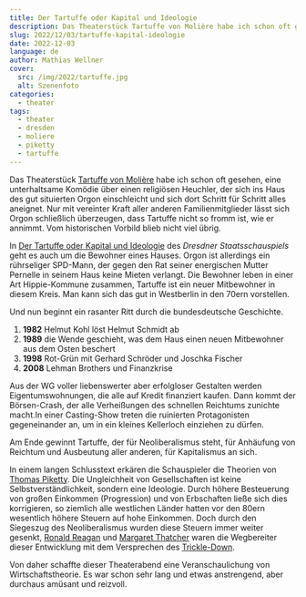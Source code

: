 ```yaml
---
title: Der Tartuffe oder Kapital und Ideologie
description: Das Theaterstück Tartuffe von Molière habe ich schon oft gesehen, eine unterhaltsame Komödie über einen religiösen Heuchler, der sich ins Haus des gut situierten Orgon einschleicht und sich dort Schritt für Schritt alles aneignet. Nur mit vereinter Kraft aller anderen Familienmitglieder lässt sich Orgon schließlich überzeugen, dass Tartuffe nicht so fromm ist, wie er annimmt. Vom historischen Vorbild blieb nicht viel übrig.
slug: 2022/12/03/tartuffe-kapital-ideologie
date: 2022-12-03
language: de
author: Mathias Wellner
cover:
  src: /img/2022/tartuffe.jpg
  alt: Szenenfoto
categories:
  - theater
tags:
  - theater
  - dresden
  - moliere
  - piketty
  - tartuffe
---
```



Das Theaterstück [Tartuffe von Molière](https://de.wikipedia.org/wiki/Tartuffe) habe ich schon oft gesehen, eine unterhaltsame Komödie über einen religiösen Heuchler, der sich ins Haus des gut situierten Orgon einschleicht und sich dort Schritt für Schritt alles aneignet. Nur mit vereinter Kraft aller anderen Familienmitglieder lässt sich Orgon schließlich überzeugen, dass Tartuffe nicht so fromm ist, wie er annimmt. Vom historischen Vorbild blieb nicht viel übrig.

In [Der Tartuffe oder Kapital und Ideologie](https://www.staatsschauspiel-dresden.de/spielplan/a-z/der-tartuffe-oder-kapital-und-ideologie/) des _Dresdner Staatsschauspiels_ geht es auch um die Bewohner eines Hauses. Orgon ist allerdings ein rührseliger SPD-Mann, der gegen den Rat seiner energischen Mutter Pernelle in seinem Haus keine Mieten verlangt. Die Bewohner leben in einer Art Hippie-Kommune zusammen, Tartuffe ist ein neuer Mitbewohner in diesem Kreis. Man kann sich das gut in Westberlin in den 70ern vorstellen.

Und nun beginnt ein rasanter Ritt durch die bundesdeutsche Geschichte.

1. **1982** Helmut Kohl löst Helmut Schmidt ab
1. **1989** die Wende geschieht, was dem Haus einen neuen Mitbewohner aus dem Osten beschert
1. **1998** Rot-Grün mit Gerhard Schröder und Joschka Fischer
1. **2008** Lehman Brothers und Finanzkrise

<ResponsiveImage
  src="/img/2022/tartuffe.jpg"
  alt="Szenenfoto"
  aspectRatio="4:3"
/>

Aus der WG voller liebenswerter aber erfolgloser Gestalten werden Eigentumswohnungen, die alle auf Kredit finanziert kaufen. Dann kommt der Börsen-Crash, der alle Verheißungen des schnellen Reichtums zunichte macht.In einer Casting-Show treten die ruinierten Protagonisten gegeneinander an, um in ein kleines Kellerloch einziehen zu dürfen.

Am Ende gewinnt Tartuffe, der für Neoliberalismus steht, für Anhäufung von Reichtum und Ausbeutung aller anderen, für Kapitalismus an sich.

In einem langen Schlusstext erkären die Schauspieler die Theorien von [Thomas Piketty](https://de.wikipedia.org/wiki/Thomas_Piketty). Die Ungleichheit von Gesellschaften ist keine Selbstverständlichkeit, sondern eine Ideologie. Durch höhere Besteuerung von großen Einkommen (Progression) und von Erbschaften ließe sich dies korrigieren, so ziemlich alle westlichen Länder hatten vor den 80ern wesentlich höhere Steuern auf hohe Einkommen. Doch durch den Siegeszug des Neoliberalismus wurden diese Steuern immer weiter gesenkt, [Ronald Reagan](https://de.wikipedia.org/wiki/Ronald_Reagan) und [Margaret Thatcher](https://de.wikipedia.org/wiki/Margaret_Thatcher) waren die Wegbereiter dieser Entwicklung mit dem Versprechen des [Trickle-Down](https://de.wikipedia.org/wiki/Trickle-down-%C3%96konomie).

Von daher schaffte dieser Theaterabend eine Veranschaulichung von Wirtschaftstheorie. Es war schon sehr lang und etwas anstrengend, aber durchaus amüsant und reizvoll.
